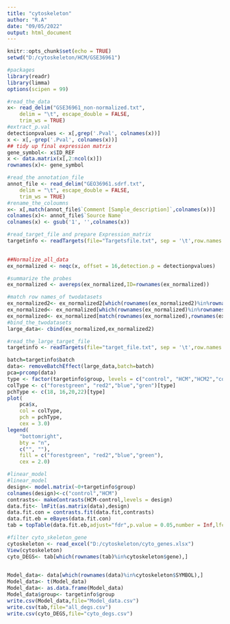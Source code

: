 ```yaml
---
title: "cytoskeleton"
author: "R.A"
date: "09/05/2022"
output: html_document
---
```


```r
knitr::opts_chunk$set(echo = TRUE)
setwd("D:/cytoskeleton/HCM/GSE36961")
```

```r
#packages
library(readr)
library(limma)
options(scipen = 99)
```


```r
#read_the_data
x<- read_delim("GSE36961_non-normalized.txt", 
    delim = "\t", escape_double = FALSE, 
    trim_ws = TRUE)
#extract_p.val
detectionpvalues <- x[,grep('.Pval', colnames(x))]
x <- x[,-grep('.Pval', colnames(x))]
## tidy up final expression matrix
gene_symbol<- x$ID_REF
x <- data.matrix(x[,2:ncol(x)])
rownames(x)<- gene_symbol
```

```r
#read_the annotation_file
annot_file <- read_delim("GEO36961.sdrf.txt", 
    delim = "\t", escape_double = FALSE, 
    trim_ws = TRUE)
#rename_the_coloumns
x<- x[,match(annot_file$`Comment [Sample_description]`,colnames(x))]
colnames(x)<- annot_file$`Source Name`
colnames(x) <- gsub('1', '',colnames(x))
```



```r
#read_target_file and prepare Expression_matrix
targetinfo <- readTargets(file="Targetsfile.txt", sep = '\t',row.names = NULL)
 
```


```r
##Normalize_all_data
ex_normalized <- neqc(x, offset = 16,detection.p = detectionpvalues)

```

```r
#summarize the probes
ex_normalized <- avereps(ex_normalized,ID=rownames(ex_normalized))
```


```r
#match row names_of twodatasets
ex_normalized2<- ex_normalized2[which(rownames(ex_normalized2)%in%rownames(ex_normalized)),]
ex_normalized<- ex_normalized[which(rownames(ex_normalized)%in%rownames(ex_normalized2)),]
ex_normalized<- ex_normalized[match(rownames(ex_normalized),rownames(ex_normalized2)),]
#bind_the_twodatasets
large_data<- cbind(ex_normalized,ex_normalized2)
```

```r
#read_the_large_target_file
targetinfo <- readTargets(file="target_file.txt", sep = '\t',row.names = NULL)
```

```r

batch=targetinfo$batch
data<- removeBatchEffect(large_data,batch=batch)
pca=prcomp(data)
type <- factor(targetinfo$group, levels = c("control", "HCM","HCM2","control2"))
colType <- c("forestgreen", "red2","blue","gren")[type]
pchType <- c(18, 16,20,22)[type]
plot(
    pca$x,
    col = colType,
    pch = pchType,
    cex = 3.0)
legend(
    "bottomright",
    bty = "n",
    c("", ""),
    fill = c("forestgreen", "red2","blue","green"),
    cex = 2.0)
```












```r
#linear_model
#linear_model
design<- model.matrix(~0+targetinfo$group)
colnames(design)<-c("control","HCM")
contrasts<- makeContrasts(HCM-control,levels = design)
data.fit<- lmFit(as.matrix(data),design)
data.fit.con = contrasts.fit(data.fit,contrasts)
data.fit.eb = eBayes(data.fit.con)
tab = topTable(data.fit.eb,adjust="fdr",p.value = 0.05,number = Inf,lfc = 1)

```



```r
#filter cyto_skeleton_gene
cytoskeleton <- read_excel("D:/cytoskeleton/cyto_genes.xlsx")
View(cytoskeleton)
cyto_DEGS<- tab[which(rownames(tab)%in%cytoskeleton$gene),]
  
```


```r

Model_data<- data[which(rownames(data)%in%cytoskeleton$SYMBOL),]
Model_data<- t(Model_data)
Model_data<- as.data.frame(Model_data)
Model_data$group<- targetinfo$group
write.csv(Model_data,file="Model_data.csv")
write.csv(tab,file="all_degs.csv")
write.csv(cyto_DEGS,file="cyto_degs.csv")


```

